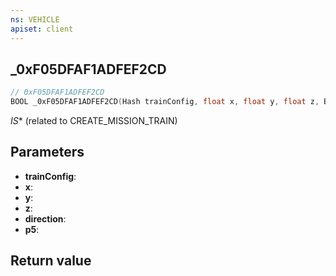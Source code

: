```yaml
---
ns: VEHICLE
apiset: client
---
```

## _0xF05DFAF1ADFEF2CD

```c
// 0xF05DFAF1ADFEF2CD
BOOL _0xF05DFAF1ADFEF2CD(Hash trainConfig, float x, float y, float z, BOOL direction, BOOL p5);
```

_IS_* (related to CREATE_MISSION_TRAIN)

## Parameters
* **trainConfig**:
* **x**:
* **y**:
* **z**:
* **direction**:
* **p5**:

## Return value
